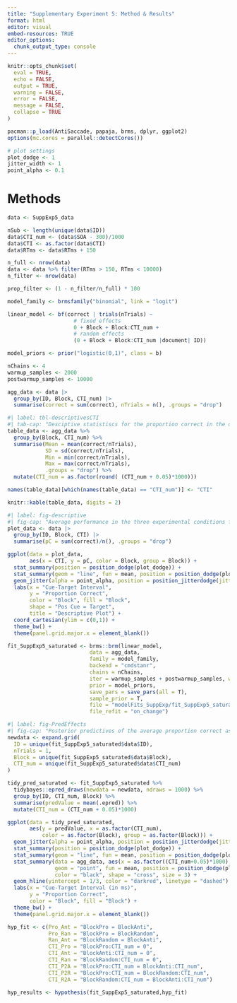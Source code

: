```yaml
---
title: "Supplementary Experiment 5: Method & Results"
format: html
editor: visual
embed-resources: TRUE
editor_options: 
  chunk_output_type: console
---
```


```r
knitr::opts_chunk$set(
  eval = TRUE,
  echo = FALSE,
  output = TRUE,
  warning = FALSE,
  error = FALSE,
  message = FALSE,
  collapse = TRUE
)
```

```r
pacman::p_load(AntiSaccade, papaja, brms, dplyr, ggplot2)
options(mc.cores = parallel::detectCores())

# plot settings
plot_dodge <- 1
jitter_width <- 1
point_alpha <- 0.1
```

# Methods

```r
data <- SuppExp5_data

nSub <- length(unique(data$ID))
data$CTI_num <- (data$SOA - 300)/1000
data$CTI <- as.factor(data$CTI)
data$RTms <- data$RTms + 150
```

```r
n_full <- nrow(data)
data <- data %>% filter(RTms > 150, RTms < 10000)
n_filter <- nrow(data)

prop_filter <- (1 - n_filter/n_full) * 100
```

```r
model_family <- brmsfamily("binomial", link = "logit")
```

```r
linear_model <- bf(correct | trials(nTrials) ~ 
                     # fixed effects
                     0 + Block + Block:CTI_num + 
                     # random effects
                     (0 + Block + Block:CTI_num |document| ID))
```

```r
model_priors <- prior("logistic(0,1)", class = b)
```

```r
nChains <- 4
warmup_samples <- 2000
postwarmup_samples <- 10000
```

```r
agg_data <- data |> 
  group_by(ID, Block, CTI_num) |> 
  summarise(correct = sum(correct), nTrials = n(), .groups = "drop")
```

```r
#| label: tbl-descriptivesCTI
#| tab-cap: "Desciptive statistiscs for the proportion correct in the different experimental conditions and each CTI condition."
table_data <- agg_data %>% 
  group_by(Block, CTI_num) %>% 
  summarise(Mean = mean(correct/nTrials),
            SD = sd(correct/nTrials),
            Min = min(correct/nTrials),
            Max = max(correct/nTrials),
            .groups = "drop") %>% 
  mutate(CTI_num = as.factor(round( (CTI_num + 0.05)*1000)))

names(table_data)[which(names(table_data) == "CTI_num")] <- "CTI"

knitr::kable(table_data, digits = 2)
```

```r
#| label: fig-descriptive
#| fig-cap: "Average performance in the three experimental conditions for each level of CTI duration."
plot_data <- data |> 
  group_by(ID, Block, CTI) |> 
  summarise(pC = sum(correct)/n(), .groups = "drop")

ggplot(data = plot_data,
       aes(x = CTI, y = pC, color = Block, group = Block)) +
  stat_summary(position = position_dodge(plot_dodge)) +
  stat_summary(geom = "line", fun = mean, position = position_dodge(plot_dodge)) +
  geom_jitter(alpha = point_alpha, position = position_jitterdodge(jitter.width = jitter_width, dodge.width = plot_dodge)) +
  labs(x = "Cue-Target Interval",
       y = "Proportion Correct",
       color = "Block", fill = "Block",
       shape = "Pos Cue = Target",
       title = "Descriptive Plot") +
  coord_cartesian(ylim = c(0,1)) +
  theme_bw() +
  theme(panel.grid.major.x = element_blank())
```

```r
fit_SuppExp5_saturated <- brms::brm(linear_model,
                          data = agg_data,
                          family = model_family,
                          backend = "cmdstanr",
                          chains = nChains,
                          iter = warmup_samples + postwarmup_samples, warmup = warmup_samples,
                          prior = model_priors,
                          save_pars = save_pars(all = T),
                          sample_prior = T,
                          file = "modelFits_SuppExp/fit_SuppExp5_saturated",
                          file_refit = "on_change")
```

```r
#| label: fig-PredEffects
#| fig-cap: "Posterior predictives of the average proportion correct as a function of CTI duration in the three experimental blocks."
newdata <- expand.grid(
  ID = unique(fit_SuppExp5_saturated$data$ID),
  nTrials = 1,
  Block = unique(fit_SuppExp5_saturated$data$Block),
  CTI_num = unique(fit_SuppExp5_saturated$data$CTI_num)
)

tidy_pred_saturated <- fit_SuppExp5_saturated %>% 
  tidybayes::epred_draws(newdata = newdata, ndraws = 1000) %>% 
  group_by(ID, CTI_num, Block) %>% 
  summarise(predValue = mean(.epred)) %>% 
  mutate(CTI_num = (CTI_num + 0.05)*1000)

ggplot(data = tidy_pred_saturated,
       aes(y = predValue, x = as.factor(CTI_num), 
           color = as.factor(Block), group = as.factor(Block))) +
  geom_jitter(alpha = point_alpha, position = position_jitterdodge(jitter.width = jitter_width, dodge.width = plot_dodge)) +
  stat_summary(position = position_dodge(plot_dodge)) +
  stat_summary(geom = "line", fun = mean, position = position_dodge(plot_dodge)) +
  stat_summary(data = agg_data, aes(x = as.factor((CTI_num+0.05)*1000), y = correct/nTrials),
               geom = "point", fun = mean, position = position_dodge(plot_dodge), 
               color = "black", shape = "cross", size = 3) +
  geom_hline(yintercept = 1/3, color = "darkred", linetype = "dashed") +
  labs(x = "Cue-Target Interval (in ms)",
       y = "Proportion Correct",
       color = "Block", fill = "Block") +
  theme_bw() +
  theme(panel.grid.major.x = element_blank())
```

```r
hyp_fit <- c(Pro_Ant = "BlockPro = BlockAnti",
             Pro_Ran = "BlockPro = BlockRandom",
             Ran_Ant = "BlockRandom = BlockAnti",
             CTI_Pro = "BlockPro:CTI_num = 0",
             CTI_Ant = "BlockAnti:CTI_num = 0",
             CTI_Ran = "BlockRandom:CTI_num = 0",
             CTI_P2A = "BlockPro:CTI_num = BlockAnti:CTI_num",
             CTI_P2R = "BlockPro:CTI_num = BlockRandom:CTI_num",
             CTI_R2A = "BlockRandom:CTI_num = BlockAnti:CTI_num")

hyp_results <- hypothesis(fit_SuppExp5_saturated,hyp_fit)
```
